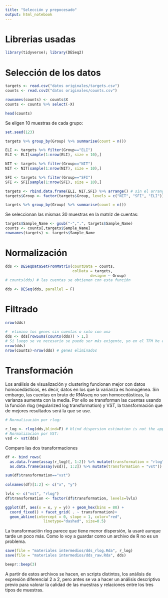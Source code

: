 ```yaml
---
title: "Selección y prepocesado"
output: html_notebook
---
```


# Librerias usadas

```r
library(tidyverse); library(DESeq2)
```

# Selección de los datos

```r
targets <- read.csv("datos originales/targets.csv")
counts <- read.csv2("datos originales/counts.csv")

rownames(counts) <- counts$X
counts <- counts %>% select(-X) 

head(counts)
```

Se eligen 10 muestras de cada grupo:

```r
set.seed(123)

targets %>% group_by(Group) %>% summarise(count = n())

ELI <- targets %>% filter(Group=="ELI")
ELI <- ELI[sample(1:nrow(ELI), size = 10),]

NIT <- targets %>% filter(Group=="NIT")
NIT <- NIT[sample(1:nrow(NIT), size = 10),]

SFI <- targets %>% filter(Group=="SFI")
SFI <- SFI[sample(1:nrow(SFI), size = 10),]

targets <- rbind.data.frame(ELI, NIT,SFI) %>% arrange() # sin el arrange me da error
targets$Group <- factor(targets$Group, levels = c("NIT", "SFI", "ELI"))

targets %>% group_by(Group) %>% summarise(count = n())
```

Se seleccionan las mismas 30 muestras en la matriz de cuentas:

```r
targets$Sample_Name <- gsub("-",".", targets$Sample_Name)
counts <- counts[,targets$Sample_Name]
rownames(targets) <- targets$Sample_Name
```

# Normalización

```r
dds <- DESeqDataSetFromMatrix(countData = counts,
                              colData = targets,
				                      design= ~ Group)
# counts(dds) # las cuentas se obtienen con esta función

dds <- DESeq(dds, parallel = F)
```

# Filtrado

```r
nrow(dds)

#  elimino los genes sin cuentas o solo con una
dds <- dds[rowSums(counts(dds)) > 1,] 
# Si luego se ve necesario se puede ser más exigente, yo en el TFM he eliminado los genes que tienen menos de 5 cuentas.
nrow(dds)
nrow(counts)-nrow(dds) # genes eliminados

```

# Transformación

Los análisis de visualización y clustering funcionan mejor con datos homocedásticos, es decir, datos en los que la varianza es homogénea. Sin embargo, las cuentas en bruto de RNAseq no son homocedásticas, la varianza aumenta con la media.
Por ello se transforman las cuentas usando la función rlog (regularized log transformation) y VST, la transformación que de mejores resultados será la que se use.

```r
# Normalización por rlog:

r_log <- rlog(dds,blind=F) # blind dispersion estimation is not the appropriate choice if one expects that many or the majority of genes (rows) will have large differences in counts which are explainable by the experimental design, and one wishes to transform the data for downstream analysis. http://bioconductor.org/packages/release/bioc/vignettes/DESeq2/inst/doc/DESeq2.html#why-un-normalized-counts
# Normalización por VST:
vsd <- vst(dds) 
```

Comparo las dos transformaciones

```r
df <- bind_rows(
  as.data.frame(assay(r_log)[, 1:2]) %>% mutate(transformation = "rlog"),
  as.data.frame(assay(vsd)[, 1:2]) %>% mutate(transformation = "vst"))

sum(df$transformation=="vst")
  
colnames(df)[1:2] <- c("x", "y")  

lvls <- c("vst", "rlog")
df$transformation <- factor(df$transformation, levels=lvls)

ggplot(df, aes(x = x, y = y)) + geom_hex(bins = 80) +
  coord_fixed() + facet_grid( . ~ transformation)+
  geom_abline(intercept = 0, slope = 1, color="red", 
                 linetype="dashed", size=0.5)
```

La transformación rlog parece que tiene menor dispersión, la usaré aunque tarde un poco más. Como lo voy a guardar como un archivo de R no es un problema.

```r
save(file = "materiales intermedios/dds_rlog.Rda", r_log)
save(file = "materiales intermedios/dds_raw.Rda", dds)

beepr::beep(3)
```

A partir de estos archivos se hacen, en scripts distintos, los análisis de expresión diferencial 2 a 2, pero antes se va a hacer un análisis descriptivo previo para valorar la calidad de las muestras y relaciones entre los tres tipos de muestras.